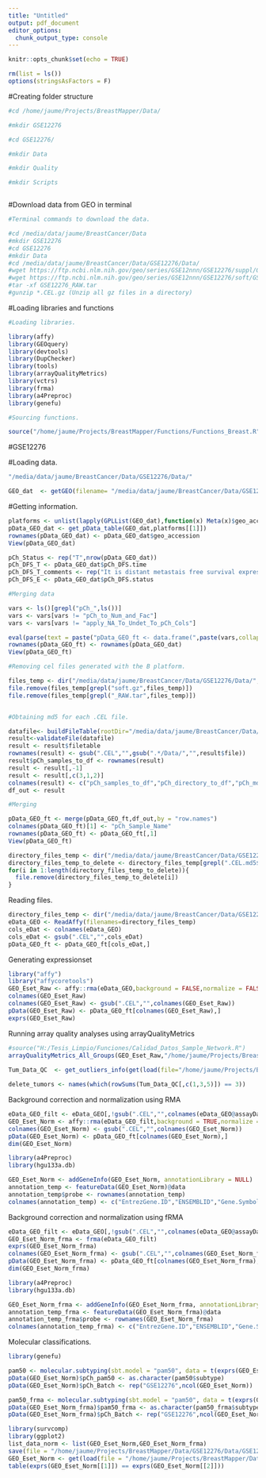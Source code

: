 ```yaml
---
title: "Untitled"
output: pdf_document
editor_options: 
  chunk_output_type: console
---
```


```r
knitr::opts_chunk$set(echo = TRUE)
```

```r
rm(list = ls())
options(stringsAsFactors = F)
```

#Creating folder structure

```r
#cd /home/jaume/Projects/BreastMapper/Data/

#mkdir GSE12276

#cd GSE12276/

#mkdir Data

#mkdir Quality

#mkdir Scripts



```


#Download data from GEO in terminal

```r
#Terminal commands to download the data.

#cd /media/data/jaume/BreastCancer/Data
#mkdir GSE12276
#cd GSE12276
#mkdir Data
#cd /media/data/jaume/BreastCancer/Data/GSE12276/Data/
#wget https://ftp.ncbi.nlm.nih.gov/geo/series/GSE12nnn/GSE12276/suppl/GSE12276_RAW.tar
#wget https://ftp.ncbi.nlm.nih.gov/geo/series/GSE12nnn/GSE12276/soft/GSE12276_family.soft.gz
#tar -xf GSE12276_RAW.tar
#gunzip *.CEL.gz (Unzip all gz files in a directory)
```


#Loading libraries and functions

```r
#Loading libraries.

library(affy)
library(GEOquery)
library(devtools)
library(DupChecker)
library(tools)
library(arrayQualityMetrics)
library(vctrs)
library(frma)
library(a4Preproc)
library(genefu)

#Sourcing functions.

source("/home/jaume/Projects/BreastMapper/Functions/Functions_Breast.R")
```


#GSE12276

#Loading data.

```r
"/media/data/jaume/BreastCancer/Data/GSE12276/Data/"

GEO_dat  <- getGEO(filename= "/media/data/jaume/BreastCancer/Data/GSE12276/Data/GSE12276_family.soft.gz")
```

#Getting information.

```r
platforms <- unlist(lapply(GPLList(GEO_dat),function(x) Meta(x)$geo_accession)) 
pData_GEO_dat <- get_pData_table(GEO_dat,platforms[[1]])
rownames(pData_GEO_dat) <- pData_GEO_dat$geo_accession
View(pData_GEO_dat)

pCh_Status <- rep("T",nrow(pData_GEO_dat))
pCh_DFS_T <- pData_GEO_dat$pCh_DFS.time
pCh_DFS_T_comments <- rep("It is distant metastais free survival expressed in months",nrow(pData_GEO_dat))
pCh_DFS_E <- pData_GEO_dat$pCh_DFS.status

#Merging data

vars <- ls()[grepl("pCh_",ls())]
vars <- vars[vars != "pCh_to_Num_and_Fac"]
vars <- vars[vars != "apply_NA_To_Undet_To_pCh_Cols"]

eval(parse(text = paste("pData_GEO_ft <- data.frame(",paste(vars,collapse = ","),")",sep="")))
rownames(pData_GEO_ft) <- rownames(pData_GEO_dat)
View(pData_GEO_ft)

#Removing cel files generated with the B platform.

files_temp <- dir("/media/data/jaume/BreastCancer/Data/GSE12276/Data/",full.names = T)
file.remove(files_temp[grepl("soft.gz",files_temp)])
file.remove(files_temp[grepl("_RAW.tar",files_temp)])


#Obtaining md5 for each .CEL file.

datafile<- buildFileTable(rootDir="/media/data/jaume/BreastCancer/Data/GSE12276/Data")
result<-validateFile(datafile)
result <- result$filetable
rownames(result) <- gsub(".CEL","",gsub(".*/Data/","",result$file))
result$pCh_samples_to_df <- rownames(result)
result <- result[,-1]
result <- result[,c(3,1,2)]
colnames(result) <- c("pCh_samples_to_df","pCh_directory_to_df","pCh_md5_to_df")
df_out <- result

#Merging

pData_GEO_ft <- merge(pData_GEO_ft,df_out,by = "row.names")
colnames(pData_GEO_ft)[1] <- "pCh_Sample_Name"
rownames(pData_GEO_ft) <- pData_GEO_ft[,1]
View(pData_GEO_ft)

directory_files_temp <- dir("/media/data/jaume/BreastCancer/Data/GSE12276/Data",full.names = T)
directory_files_temp_to_delete <- directory_files_temp[grepl(".CEL.md5$",directory_files_temp)]
for(i in 1:length(directory_files_temp_to_delete)){
  file.remove(directory_files_temp_to_delete[i])
}
```

Reading files.

```r
directory_files_temp <- dir("/media/data/jaume/BreastCancer/Data/GSE12276/Data",full.names = T)
eData_GEO <- ReadAffy(filenames=directory_files_temp)
cols_eDat <- colnames(eData_GEO)
cols_eDat <- gsub(".CEL","",cols_eDat)
pData_GEO_ft <- pData_GEO_ft[cols_eDat,]
```

Generating expressionset

```r
library("affy")
library("affycoretools")
GEO_Eset_Raw <- affy::rma(eData_GEO,background = FALSE,normalize = FALSE)
colnames(GEO_Eset_Raw)
colnames(GEO_Eset_Raw) <- gsub(".CEL","",colnames(GEO_Eset_Raw))
pData(GEO_Eset_Raw) <- pData_GEO_ft[colnames(GEO_Eset_Raw),]
exprs(GEO_Eset_Raw)
```

Running array quality analyses using arrayQualityMetrics

```r
#source("H:/Tesis_Limpio/Funciones/Calidad_Datos_Sample_Network.R")
arrayQualityMetrics_All_Groups(GEO_Eset_Raw,"/home/jaume/Projects/BreastMapper/Data/GSE12276/Quality/",var = "pCh_Status",do.logtransform = FALSE) #Already tranformed to log scale.
                               
Tum_Data_QC  <- get_outliers_info(get(load(file="/home/jaume/Projects/BreastMapper/Data/GSE12276/Quality/Results/Pre_Norm/T/Raw_array_quality_metrics_Results.Rda")))

delete_tumors <- names(which(rowSums(Tum_Data_QC[,c(1,3,5)]) == 3))
```

Background correction and normalization using RMA

```r
eData_GEO_filt <- eData_GEO[,!gsub(".CEL","",colnames(eData_GEO@assayData$exprs)) %in% delete_tumors]
GEO_Eset_Norm <- affy::rma(eData_GEO_filt,background = TRUE,normalize = TRUE)
colnames(GEO_Eset_Norm) <- gsub(".CEL","",colnames(GEO_Eset_Norm))
pData(GEO_Eset_Norm) <- pData_GEO_ft[colnames(GEO_Eset_Norm),]
dim(GEO_Eset_Norm)

library(a4Preproc)
library(hgu133a.db)

GEO_Eset_Norm <- addGeneInfo(GEO_Eset_Norm, annotationLibrary = NULL)
annotation_temp <- featureData(GEO_Eset_Norm)@data
annotation_temp$probe <- rownames(annotation_temp)
colnames(annotation_temp) <- c("EntrezGene.ID","ENSEMBLID","Gene.Symbol","Description","probe")
```

Background correction and normalization using fRMA

```r
eData_GEO_filt <- eData_GEO[,!gsub(".CEL","",colnames(eData_GEO@assayData$exprs)) %in% delete_tumors]
GEO_Eset_Norm_frma <- frma(eData_GEO_filt)
exprs(GEO_Eset_Norm_frma)
colnames(GEO_Eset_Norm_frma) <- gsub(".CEL","",colnames(GEO_Eset_Norm_frma))
pData(GEO_Eset_Norm_frma) <- pData_GEO_ft[colnames(GEO_Eset_Norm_frma),]
dim(GEO_Eset_Norm_frma)

library(a4Preproc)
library(hgu133a.db)

GEO_Eset_Norm_frma <- addGeneInfo(GEO_Eset_Norm_frma, annotationLibrary = NULL)
annotation_temp_frma <- featureData(GEO_Eset_Norm_frma)@data
annotation_temp_frma$probe <- rownames(GEO_Eset_Norm_frma)
colnames(annotation_temp_frma) <- c("EntrezGene.ID","ENSEMBLID","Gene.Symbol","Description","probe")
```

Molecular classifications.

```r
library(genefu)

pam50 <- molecular.subtyping(sbt.model = "pam50", data = t(exprs(GEO_Eset_Norm)),annot = annotation_temp, do.mapping = TRUE)
pData(GEO_Eset_Norm)$pCh_pam50 <- as.character(pam50$subtype)
pData(GEO_Eset_Norm)$pCh_Batch <- rep("GSE12276",ncol(GEO_Eset_Norm))

pam50_frma <- molecular.subtyping(sbt.model = "pam50", data = t(exprs(GEO_Eset_Norm_frma)),annot = annotation_temp, do.mapping = TRUE)
pData(GEO_Eset_Norm_frma)$pam50_frma <- as.character(pam50_frma$subtype)
pData(GEO_Eset_Norm_frma)$pCh_Batch <- rep("GSE12276",ncol(GEO_Eset_Norm_frma))
```

```r
library(survcomp)
library(ggplot2)
list_data_norm <- list(GEO_Eset_Norm,GEO_Eset_Norm_frma)
save(file = "/home/jaume/Projects/BreastMapper/Data/GSE12276/Data/GSE12276_Norm.Rda",list_data_norm)
GEO_Eset_Norm <- get(load(file = "/home/jaume/Projects/BreastMapper/Data/GSE12276/Data/GSE12276_Norm.Rda"))
table(exprs(GEO_Eset_Norm[[1]]) == exprs(GEO_Eset_Norm[[2]]))
```



